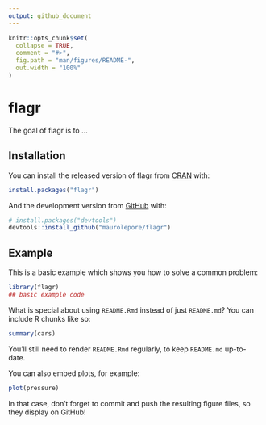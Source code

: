 ```yaml
---
output: github_document
---
```


<!-- README.md is generated from README.Rmd. Please edit that file -->

```r
knitr::opts_chunk$set(
  collapse = TRUE,
  comment = "#>",
  fig.path = "man/figures/README-",
  out.width = "100%"
)
```
# flagr

<!-- badges: start -->
<!-- badges: end -->

The goal of flagr is to ...

## Installation

You can install the released version of flagr from [CRAN](https://CRAN.R-project.org) with:

``` r
install.packages("flagr")
```

And the development version from [GitHub](https://github.com/) with:

``` r
# install.packages("devtools")
devtools::install_github("maurolepore/flagr")
```
## Example

This is a basic example which shows you how to solve a common problem:

```r
library(flagr)
## basic example code
```

What is special about using `README.Rmd` instead of just `README.md`? You can include R chunks like so:

```r
summary(cars)
```

You'll still need to render `README.Rmd` regularly, to keep `README.md` up-to-date.

You can also embed plots, for example:

```r
plot(pressure)
```

In that case, don't forget to commit and push the resulting figure files, so they display on GitHub!
